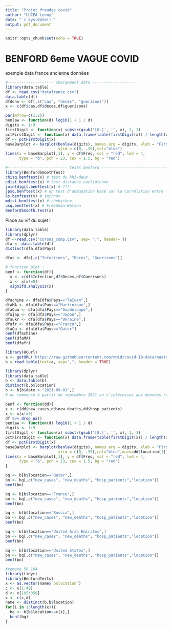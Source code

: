 ```yaml
---
title: "Projet fraudes covid"
author: "LUCEA Lenny"
date: "`r Sys.Date()`"
output: pdf_document
---
```


```r
knitr::opts_chunk$set(echo = TRUE)
```

# BENFORD 6eme VAGUE COVID

exemple data france ancienne données

```r
#-------------------- chargement data -------------------
library(data.table)
df <- read.csv("datafrance.csv")
data.table(df)
dfdonn <- df[,c("cas", "deces", "guerisons")]
x <- c(df$cas,df$deces,df$guerisons)
```


```r
par(mfrow=c(1,2))
benlaw <- function(d) log10(1 + 1 / d)
digits <- 1:9
firstDigit <- function(x) substr(gsub('[0.]', '', x), 1, 1)
pctFirstDigit <- function(x) data.frame(table(firstDigit(x)) / length(x))
df <- pctFirstDigit(x)
baseBarplot <- barplot(benlaw(digits), names.arg = digits, xlab = "First Digit", 
                       ylim = c(0, .35),col="blue")
lines(x = baseBarplot[,1], y = df$Freq, col = "red", lwd = 4, 
      type = "b", pch = 23, cex = 1.5, bg = "red")
```

```r
#-------------------------- tests benford -------------------------------
library(BenfordSmoothTest)
chisq.benftest(x) # test du khi-deux
edist.benftest(x) # test distance euclidienne
jointdigit.benftest(x) # ???
jpsq.benftest(x) # un test d'adéquation basé sur la corrélation entre la distribution des premiers chiffres et la distribution de Benford
ks.benftest(x) # smirnov
mdist.benftest(x) # chebyshev
usq.benftest(x) # Freedman-Watson
BenfordSmooth.test(x)
```


Place au vif du sujet !


```r
library(data.table)
library(dplyr)
df <-read.csv("corona_comp.csv", sep= ";", header= T)
dfa <- data.table(df)
distinct(dfa,dfa$Pays)
```

```r
dfac <- dfa[,c("Infections", "Deces", "Guerisons")]
```

```r
# fonction plot :
benf <- function(df){
  x <- c(df$Infection,df$Deces,df$Guerisons)
  x <- x[x!=0]
  signifd.analysis(x)
}
```

```r
dfachine <- dfa[dfa$Pays=="Taïwan",]
dfaMA <- dfa[dfa$Pays=="Martinique",]
dfaGua <- dfa[dfa$Pays=="Guadeloupe",]
dfajap <- dfa[dfa$Pays=="Japon",]
dfaukr <- dfa[dfa$Pays=="Ukraine",]
dfafr <- dfa[dfa$Pays=="France",]
dfaQa <- dfa[dfa$Pays=="Qatar"]
benf(dfachine)
benf(dfaMA)
benf(dfafr)
```
```r
library(RCurl)
a <- getURL('https://raw.githubusercontent.com/owid/covid-19-data/master/public/data/owid-covid-data.csv')
b = read.table(text=a, sep=",", header = TRUE)
```

```r
library(dplyr)
library(data.table)
b <- data.table(b)
distinct(b,b$location)
b <- b[b$date > "2021-09-01",]
# on commence à partir de septembre 2021 on s'intéresses aux données récentes.
```
```r
benf <- function(dd){
x <- c(dd$new_cases,dd$new_deaths,dd$hosp_patients)
x <- x[x!=0]
df %>% drop_na()
benlaw <- function(d) log10(1 + 1 / d)
digits <- 1:9
firstDigit <- function(x) substr(gsub('[0.]', '', x), 1, 1)
pctFirstDigit <- function(x) data.frame(table(firstDigit(x)) / length(x))
df <- pctFirstDigit(x)
baseBarplot <- barplot(benlaw(digits), names.arg = digits, xlab = "First Digit", 
                       ylim = c(0, .35),col="blue",main=dd$location[1])
lines(x = baseBarplot[,1], y = df$Freq, col = "red", lwd = 4, 
      type = "b", pch = 23, cex = 1.5, bg = "red")
}
```

```r
bq <- b[b$location=="Qatar",]
bn <- bq[,c("new_cases", "new_deaths", "hosp_patients","location")]
benf(bn)
```
```r
bq <- b[b$location=="France",]
bn <- bq[,c("new_cases", "new_deaths", "hosp_patients","location")]
benf(bn)
```
```r
bq <- b[b$location=="Russia",]
bn <- bq[,c("new_cases", "new_deaths", "hosp_patients","location")]
benf(bn)
```

```r
bq <- b[b$location=="United Arab Emirates",]
bn <- bq[,c("new_cases", "new_deaths", "hosp_patients","location")]
benf(bn)
```
```r

bq <- b[b$location=="United States",]
bn <- bq[,c("new_cases", "new_deaths", "hosp_patients","location")]
benf(bn)
```
```r
#remove 50 164
library(tidyr)
library(BenfordTests)
x <- as.vector(name$`b$location`)
c <- x[1:49]
d <- x[165:356]
x <- c(c,d)
name <- distinct(b,b$location)
for(i in 1:length(x)){
  bq <- b[b$location==x[i],]
  benf(bq)
} 
```

